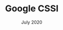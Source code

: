 ---
title: Google CSSI
post: Computer Science Summer Institute Student with Google
link: https://www.nokia.com/about-us/careers/student-and-graduate-opportunities/future-tech-summer-internship/
year: 2019
date: July 2020
caption: 
---